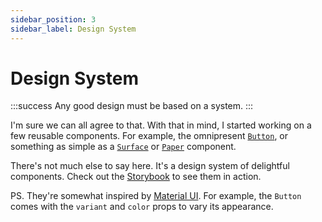 ```yaml
---
sidebar_position: 3
sidebar_label: Design System
---
```


# Design System

:::success
Any good design must be based on a system.
:::

I'm sure we can all agree to that. With that in mind, I started working on a few reusable components. For example, the omnipresent [`Button`](https://librario-storybook.vercel.app/?path=/docs/features-style-guide-button--showcase), or something as simple as a [`Surface`](https://librario-storybook.vercel.app/?path=/story/features-style-guide-surface--showcase) or [`Paper`](https://librario-storybook.vercel.app/?path=/story/features-style-guide-paper--showcase) component.

There's not much else to say here. It's a design system of delightful components. Check out the [Storybook](https://librario-storybook.vercel.app/) to see them in action.

PS. They're somewhat inspired by [Material UI](https://material-ui.com/). For example, the `Button` comes with the `variant` and `color` props to vary its appearance.
